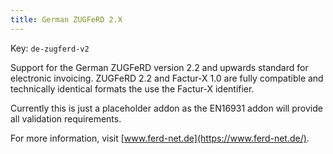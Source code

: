 ```yaml
---
title: German ZUGFeRD 2.X
---
```


Key: <code>de-zugferd-v2</code>

Support for the German ZUGFeRD version 2.2 and upwards standard for electronic
invoicing. ZUGFeRD 2.2 and Factur-X 1.0 are fully compatible and technically
identical formats the use the Factur-X identifier.

Currently this is just a placeholder addon as the EN16931 addon will provide
all validation requirements.

For more information, visit [www.ferd-net.de](https://www.ferd-net.de/).